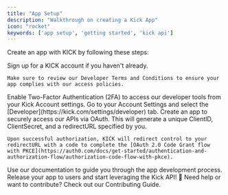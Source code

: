 ```yaml
---
title: "App Setup"
description: "Walkthrough on creating a Kick App"
icon: "rocket"
keywords: ['app setup', 'getting started', 'kick api']
---
```


Create an app with KICK by following these steps:

<Steps>
  <Step title="Create an Account">
    Sign up for a KICK account if you haven't already. 
    
    Make sure to review our Developer Terms and Conditions to ensure your app complies with our access policies.
  </Step>
  
  <Step title="Enable Two-Factor Authentication">
    Enable Two-Factor Authentication (2FA) to access our developer tools from your Kick Account settings.
  </Step>
  
  <Step title="Navigate to Developer Settings">
    Go to your Account Settings and select the [Developer](https://kick.com/settings/developer) tab.
  </Step>
  
  <Step title="Create Your App">
    Create an app to securely access our APIs via OAuth. This will generate a unique ClientID, ClientSecret, and a redirectURL specified by you.
    
    Upon successful authorization, KICK will redirect control to your redirectURL with a code to complete the [OAuth 2.0 Code Grant flow with PKCE](https://auth0.com/docs/get-started/authentication-and-authorization-flow/authorization-code-flow-with-pkce).
  </Step>
  
  <Step title="Build Your App">
    Use our documentation to guide you through the app development process.
  </Step>
  
  <Step title="Launch Your App">
    Release your app to users and start leveraging the Kick API! 🚀
  </Step>
</Steps>

<Card title="Contributing Guide" icon="code-branch" href="../how-do-i-contribute/contributing">
  Need help or want to contribute? Check out our Contributing Guide.
</Card>
